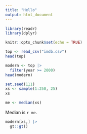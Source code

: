 ```yaml
---
title: "Hello"
output: html_document
---
```


```r
library(readr)
library(dplyr)

knitr::opts_chunk$set(echo = TRUE)
```

```r
top <- read_csv("imdb.csv")
head(top)
```

```r
modern <- top |>
  filter(year >= 2000)
head(modern)
```

```r
set.seed(111)
xs <- sample(1:250, 25)
xs
```

```r
me <- median(xs)
```

Median is `r me`.

```r
modern[xs,] |>
  gt::gt()
```
